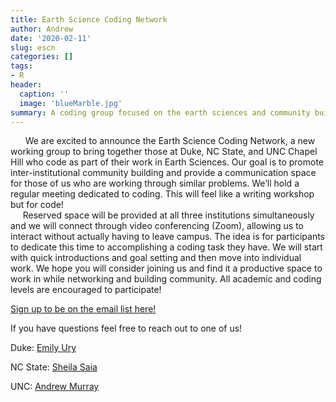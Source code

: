 ```yaml
---
title: Earth Science Coding Network
author: Andrew
date: '2020-02-11'
slug: escn
categories: []
tags:
- R
header:
  caption: ''
  image: 'blueMarble.jpg'
summary: A coding group focused on the earth sciences and community building between UNC, Duke & NC State
---
```


|       We are excited to announce the Earth Science Coding Network, a new working group to bring together those at Duke, NC State, and UNC Chapel Hill who code as part of their work in Earth Sciences. Our goal is to promote inter-institutional community building and provide a communication space for those of us who are working through similar problems. We'll hold a regular meeting dedicated to coding. This will feel like a writing workshop but for code! 

|      Reserved space will be provided at all three institutions simultaneously and we will connect through video conferencing (Zoom), allowing us to interact without actually having to leave campus. The idea is for participants to dedicate this time to accomplishing a coding task they have. We will start with quick introductions and goal setting and then move into individual work. We hope you will consider joining us and find it a productive space to work in while networking and building community. All academic and coding levels are encouraged to participate!

[Sign up to be on the email list here!](https://docs.google.com/forms/d/e/1FAIpQLSeoBuqsvVCfZt_vkb8gJtVB6BTEIvCsRvFJ_pGDr6FqqS3zeg/viewform)

If you have questions feel free to reach out to one of us!

Duke: [Emily Ury](mailto:ury.emily@gmail.com?subject=Earth%20Science%20Coding%20Network) 

NC State: [Sheila Saia](mailto:ssaia@ncsu.edu?subject=Earth%20Science%20Coding%20Network)

UNC: [Andrew Murray](mailto:armurray@live.unc.edu?subject=Earth%20Science%20Coding%20Network)

